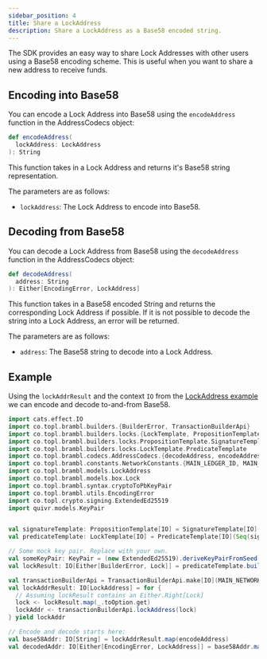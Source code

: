 ```yaml
---
sidebar_position: 4
title: Share a LockAddress
description: Share a LockAddress as a Base58 encoded string.
---
```



The SDK provides an easy way to share Lock Addresses with other users using a Base58 encoding scheme. This is useful
when you want to share a new address to receive funds.

## Encoding into Base58

You can encode a Lock Address into Base58 using
the <ScaladocLink path="co/topl/brambl/codecs/AddressCodecs$.html#encodeAddress(LockAddress):String"><code>encodeAddress</code></ScaladocLink>
function in the AddressCodecs object:

```scala
def encodeAddress(
  lockAddress: LockAddress
): String
```

This function takes in a Lock Address and returns it's Base58 string representation.

The parameters are as follows:
- `lockAddress`: The Lock Address to encode into Base58.

## Decoding from Base58

You can decode a Lock Address from Base58 using
the <ScaladocLink path="co/topl/brambl/codecs/AddressCodecs$.html#decodeAddress(String):Either[EncodingError,LockAddress]"><code>decodeAddress</code></ScaladocLink>
function in the AddressCodecs object:

```scala
def decodeAddress(
  address: String
): Either[EncodingError, LockAddress]
```

This function takes in a Base58 encoded String and returns the corresponding Lock Address if possible. If it is not
possible to decode the string into a Lock Address, an error will be returned.

The parameters are as follows:
- `address`: The Base58 string to decode into a Lock Address.

## Example

Using the `lockAddrResult` and the context `IO` from the [LockAddress example](./create-lock-addr#example) we can encode
and decode to-and-from Base58.

```scala
import cats.effect.IO
import co.topl.brambl.builders.{BuilderError, TransactionBuilderApi}
import co.topl.brambl.builders.locks.{LockTemplate, PropositionTemplate}
import co.topl.brambl.builders.locks.PropositionTemplate.SignatureTemplate
import co.topl.brambl.builders.locks.LockTemplate.PredicateTemplate
import co.topl.brambl.codecs.AddressCodecs.{decodeAddress, encodeAddress}
import co.topl.brambl.constants.NetworkConstants.{MAIN_LEDGER_ID, MAIN_NETWORK_ID}
import co.topl.brambl.models.LockAddress
import co.topl.brambl.models.box.Lock
import co.topl.brambl.syntax.cryptoToPbKeyPair
import co.topl.brambl.utils.EncodingError
import co.topl.crypto.signing.ExtendedEd25519
import quivr.models.KeyPair


val signatureTemplate: PropositionTemplate[IO] = SignatureTemplate[IO]("ExtendedEd25519", 0)
val predicateTemplate: LockTemplate[IO] = PredicateTemplate[IO](Seq(signatureTemplate), 1)

// Some mock key pair. Replace with your own.
val someKeyPair: KeyPair = (new ExtendedEd25519).deriveKeyPairFromSeed(Array.fill(96)(0: Byte))
val lockResult: IO[Either[BuilderError, Lock]] = predicateTemplate.build(List(someKeyPair.vk))

val transactionBuilderApi = TransactionBuilderApi.make[IO](MAIN_NETWORK_ID, MAIN_LEDGER_ID)
val lockAddrResult: IO[LockAddress] = for {
  // Assuming lockResult contains an Either.Right[Lock]
  lock <- lockResult.map(_.toOption.get)
  lockAddr <- transactionBuilderApi.lockAddress(lock)
} yield lockAddr

// Encode and decode starts here:
val base58Addr: IO[String] = lockAddrResult.map(encodeAddress)
val decodedAddr: IO[Either[EncodingError, LockAddress]] = base58Addr.map(decodeAddress)
```